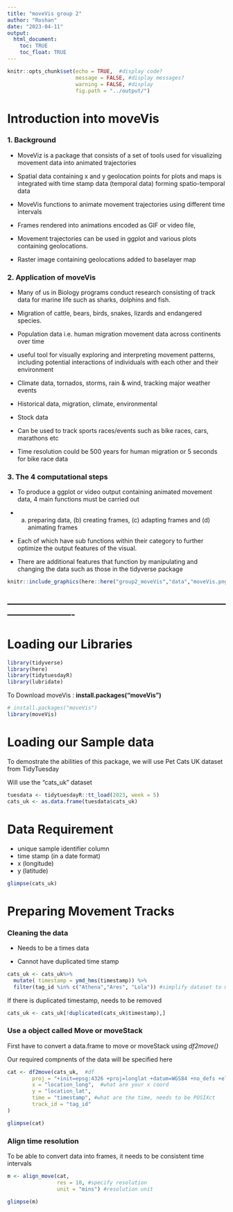 ```yaml
---
title: "moveVis group 2"
author: "Roshan"
date: "2023-04-11"
output: 
  html_document:
    toc: TRUE
    toc_float: TRUE
---
```


```r
knitr::opts_chunk$set(echo = TRUE,  #display code?
                      message = FALSE, #display messages?
                      warning = FALSE, #display 
                      fig.path = "../output/")
```

# Introduction into moveVis

### 1. Background

-   MoveViz is a package that consists of a set of tools used for visualizing movement data into animated trajectories


-   Spatial data containing x and y geolocation points for plots and maps is integrated with time stamp data (temporal data) forming spatio-temporal data


-   MoveVis functions to animate movement trajectories using different time intervals


-   Frames rendered into animations encoded as GIF or video file,


-   Movement trajectories can be used in ggplot and various plots containing geolocations.


-   Raster image containing geolocations added to baselayer map

### 2. Application of moveVis

-   Many of us in Biology programs conduct research consisting of track data for marine life such as sharks, dolphins and fish.


-   Migration of cattle, bears, birds, snakes, lizards and endangered species.


-   Population data i.e. human migration movement data across continents over time


-   useful tool for visually exploring and interpreting movement patterns, including potential interactions of individuals with each other and their environment


-   Climate data, tornados, storms, rain & wind, tracking major weather events


-   Historical data, migration, climate, environmental


-   Stock data


-   Can be used to track sports races/events such as bike races, cars, marathons etc


-   Time resolution could be 500 years for human migration or 5 seconds for bike race data


### 3. The 4 computational steps

-   To produce a ggplot or video output containing animated movement data, 4 main functions must be carried out


- (a) preparing data, (b) creating frames, (c) adapting frames and (d) animating frames


-   Each of which have sub functions within their category to further optimize the output features of the visual.


-   There are additional features that function by manipulating and changing the data such as those in the tidyverse package



```r
knitr::include_graphics(here::here("group2_moveVis","data","moveVis.png"))

```


----------------------------------------------------------------------------------------------
----------------------------------------------------------------------------------------------

# Loading our Libraries

```r
library(tidyverse)
library(here)
library(tidytuesdayR)
library(lubridate)
```

To Download moveVis : **install.packages("moveVis")**

```r
# install.packages("moveVis")
library(moveVis)
```

# Loading our Sample data

To demostrate the abilities of this package, we will use Pet Cats UK dataset from TidyTuesday

Will use the "cats_uk" dataset

```r
tuesdata <- tidytuesdayR::tt_load(2023, week = 5)
cats_uk <- as.data.frame(tuesdata$cats_uk) 
```

# Data Requirement

-   unique sample identifier column
-   time stamp (in a date format)
-   x (longitude)
-   y (latitude)

```r
glimpse(cats_uk)
```

# Preparing Movement Tracks

### Cleaning the data

-   Needs to be a times data

-   Cannot have duplicated time stamp

```r
cats_uk <- cats_uk%>% 
  mutate( timestamp = ymd_hms(timestamp)) %>%
  filter(tag_id %in% c("Athena","Ares", "Lola")) #simplify dataset to managable practice set
```

If there is duplicated timestamp, needs to be removed

```r
cats_uk <- cats_uk[!duplicated(cats_uk$timestamp),]
```

### Use a object called Move or moveStack

First have to convert a data.frame to move or moveStack using *df2move()*

Our required compnents of the data will be specified here

```r
cat <- df2move(cats_uk,  #df
        proj = "+init=epsg:4326 +proj=longlat +datum=WGS84 +no_defs +ellps=WGS84 +towgs84=0,0,0",  #type of projection
        x = "location_long",  #what are your x coord
        y = "location_lat",
        time = "timestamp", #what are the time, needs to be POSIXct
        track_id = "tag_id"
)

glimpse(cat)
```

### Align time resolution

To be able to convert data into frames, it needs to be consistent time intervals

```r
m <- align_move(cat, 
                res = 10, #specify resolution
                unit = "mins") #resolution unit

glimpse(m)
```

